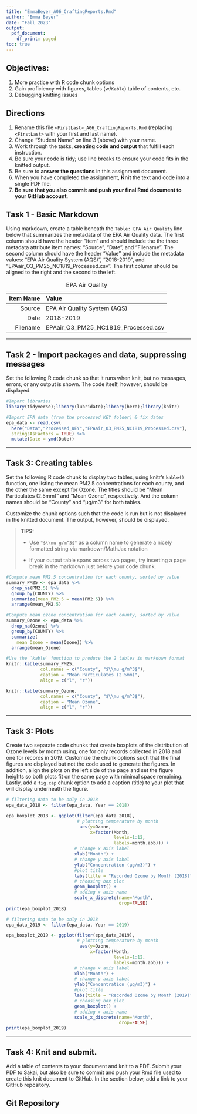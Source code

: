 ```yaml
---
title: "EmmaBeyer_A06_CraftingReports.Rmd"
author: "Emma Beyer"
date: "Fall 2023"
output:
  pdf_document:
    df_print: paged
toc: true
---
```



## Objectives:

1.  More practice with R code chunk options
1.  Gain proficiency with figures, tables (w/`Kable`) table of contents, etc.
1.  Debugging knitting issues

## Directions

1.  Rename this file `<FirstLast>_A06_CraftingReports.Rmd` (replacing `<FirstLast>` with your first and last name).
1.  Change "Student Name" on line 3 (above) with your name.
1.  Work through the tasks, **creating code and output** that fulfill each instruction.
1.  Be sure your code is tidy; use line breaks to ensure your code fits in the knitted output.
1.  Be sure to **answer the questions** in this assignment document.
1.  When you have completed the assignment, **Knit** the text and code into a single PDF file.
1.  **Be sure that you also commit and push your final Rmd document to your GitHub account**.

## Task 1 - Basic Markdown

Using markdown, create a table beneath the `Table: EPA Air Quality` line below that summarizes the metadata of the EPA Air Quality data. The first column should have the header "Item" and should include the the three metadata attribute item names: "Source", "Date", and "Filename". The second column should have the header "Value" and include the metadata values: "EPA Air Quality System (AQS)", "2018-2019", and "EPAair_O3_PM25_NC1819_Processed.csv". The first column should be aligned to the right and the second to the left.

Table: EPA Air Quality

| Item Name  | Value                                  |
|-----------:|:---------------------------------------|
| Source     |  EPA Air Quality System (AQS)          |
| Date       |  2018-2019                             |
| Filename   |  EPAair_O3_PM25_NC1819_Processed.csv   |

---

## Task 2 - Import packages and data, suppressing messages

Set the following R code chunk so that it runs when knit, but no messages, errors, or any output is shown. The code itself, however, should be displayed.

```r
#Import libraries
library(tidyverse);library(lubridate);library(here);library(knitr)

#Import EPA data (from the processed_KEY folder) & fix dates
epa_data <- read.csv(
  here("Data","Processed_KEY","EPAair_O3_PM25_NC1819_Processed.csv"),
  stringsAsFactors = TRUE) %>% 
  mutate(Date = ymd(Date))
```

---

## Task 3: Creating tables

Set the following R code chunk to display two tables, using knitr's `kable()` function, one listing the mean PM2.5 concentrations for each county, and the other the same except for Ozone. The titles should be "Mean Particulates (2.5mm)" and "Mean Ozone", respectively. And the column names should be "County" and "µg/m3" for both tables.

Customize the chunk options such that the code is run but is not displayed in the knitted document. The output, however, should be displayed.

> **TIPS:**
>
> -   Use `"$\\mu g/m^3$"` as a column name to generate a nicely formatted string via markdown/MathJax notation
>
> -   If your output table spans across two pages, try inserting a page break in the markdown just before your code chunk.

\newpage

```r
#Compute mean PM2.5 concentration for each county, sorted by value
summary_PM25 <- epa_data %>% 
  drop_na(PM2.5) %>% 
  group_by(COUNTY) %>% 
  summarize(mean_PM2.5 = mean(PM2.5)) %>% 
  arrange(mean_PM2.5)

#Compute mean ozone concentration for each county, sorted by value
summary_Ozone <- epa_data %>% 
  drop_na(Ozone) %>% 
  group_by(COUNTY) %>% 
  summarize(
    mean_Ozone = mean(Ozone)) %>% 
  arrange(mean_Ozone)

#Use the `kable` function to produce the 2 tables in markdown format
knitr::kable(summary_PM25,
             col.names = c("County", "$\\mu g/m^3$"),
             caption = "Mean Particulates (2.5mm)",
             align = c("l", "r"))

knitr::kable(summary_Ozone,
             col.names = c("County", "$\\mu g/m^3$"),
             caption = "Mean Ozone",
             align = c("l", "r"))

```

---

## Task 3: Plots

Create two separate code chunks that create boxplots of the distribution of Ozone levels by month using, one for only records collected in 2018 and one for records in 2019. Customize the chunk options such that the final figures are displayed but not the code used to generate the figures. In addition, align the plots on the left side of the page and set the figure heights so both plots fit on the same page with minimal space remaining. Lastly, add a `fig.cap` chunk option to add a caption (title) to your plot that will display underneath the figure.

```r
# filtering data to be only in 2018
epa_data_2018 <- filter(epa_data, Year == 2018)

epa_boxplot_2018 <- ggplot(filter(epa_data_2018),
                           # plotting temperature by month
                            aes(y=Ozone,
                                x=factor(Month,
                                         levels=1:12,
                                         labels=month.abb))) +
                          # change x axis label
                          xlab("Month") +
                          # change y axis label
                          ylab("Concentration (µg/m3)") +
                          #plot title
                          labs(title = "Recorded Ozone by Month (2018)") +
                          # choosing box plot
                          geom_boxplot() +
                          # adding x axis name
                          scale_x_discrete(name="Month",
                                           drop=FALSE)
print(epa_boxplot_2018)
```

```r
# filtering data to be only in 2018
epa_data_2019 <- filter(epa_data, Year == 2019)

epa_boxplot_2019 <- ggplot(filter(epa_data_2019),
                           # plotting temperature by month
                            aes(y=Ozone,
                                x=factor(Month,
                                         levels=1:12,
                                         labels=month.abb))) +
                          # change x axis label
                          xlab("Month") +
                          # change y axis label
                          ylab("Concentration (µg/m3)") +
                          #plot title
                          labs(title = "Recorded Ozone by Month (2019)") +
                          # choosing box plot
                          geom_boxplot() +
                          # adding x axis name
                          scale_x_discrete(name="Month",
                                           drop=FALSE)
print(epa_boxplot_2019)
```

---
\newpage

## Task 4: Knit and submit.
Add a table of contents to your document and knit to a PDF. Submit your PDF to Sakai, but also be sure to commit and push your Rmd file used to create this knit document to GitHub. In the section below, add a link to your GitHub repository. 

## Git Repository

